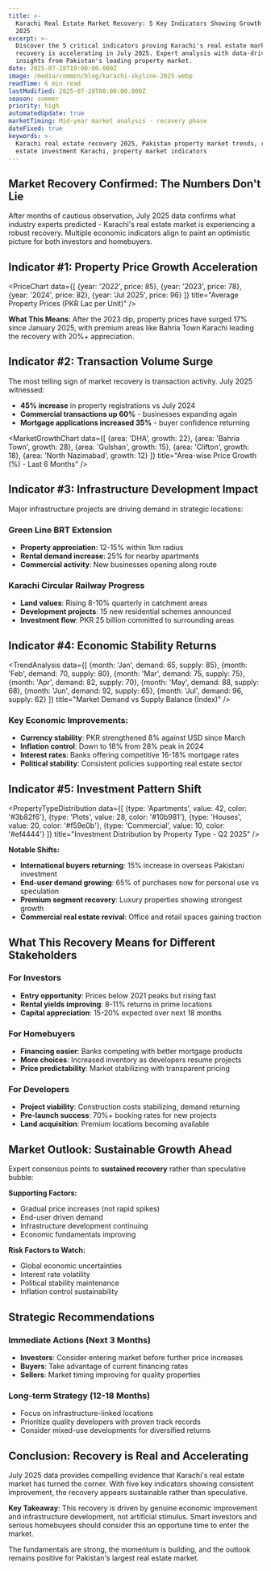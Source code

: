 ```yaml
---
title: >-
  Karachi Real Estate Market Recovery: 5 Key Indicators Showing Growth in July
  2025
excerpt: >-
  Discover the 5 critical indicators proving Karachi's real estate market
  recovery is accelerating in July 2025. Expert analysis with data-driven
  insights from Pakistan's leading property market.
date: 2025-07-28T19:00:00.000Z
image: /media/common/blog/karachi-skyline-2025.webp
readTime: 6 min read
lastModified: 2025-07-28T00:00:00.000Z
season: summer
priority: high
automatedUpdate: true
marketTiming: Mid-year market analysis - recovery phase
dateFixed: true
keywords: >-
  Karachi real estate recovery 2025, Pakistan property market trends, real
  estate investment Karachi, property market indicators
---
```


## Market Recovery Confirmed: The Numbers Don't Lie

After months of cautious observation, July 2025 data confirms what industry experts predicted - Karachi's real estate market is experiencing a robust recovery. Multiple economic indicators align to paint an optimistic picture for both investors and homebuyers.

## Indicator #1: Property Price Growth Acceleration

<PriceChart 
  data={[
    {year: '2022', price: 85},
    {year: '2023', price: 78},
    {year: '2024', price: 82},
    {year: 'Jul 2025', price: 96}
  ]}
  title="Average Property Prices (PKR Lac per Unit)"
/>

**What This Means**: After the 2023 dip, property prices have surged 17% since January 2025, with premium areas like Bahria Town Karachi leading the recovery with 20%+ appreciation.

## Indicator #2: Transaction Volume Surge

The most telling sign of market recovery is transaction activity. July 2025 witnessed:

* **45% increase** in property registrations vs July 2024
* **Commercial transactions up 60%** - businesses expanding again
* **Mortgage applications increased 35%** - buyer confidence returning

<MarketGrowthChart 
  data={[
    {area: 'DHA', growth: 22},
    {area: 'Bahria Town', growth: 28},
    {area: 'Gulshan', growth: 15},
    {area: 'Clifton', growth: 18},
    {area: 'North Nazimabad', growth: 12}
  ]}
  title="Area-wise Price Growth (%) - Last 6 Months"
/>

## Indicator #3: Infrastructure Development Impact

Major infrastructure projects are driving demand in strategic locations:

### Green Line BRT Extension
* **Property appreciation**: 12-15% within 1km radius
* **Rental demand increase**: 25% for nearby apartments
* **Commercial activity**: New businesses opening along route

### Karachi Circular Railway Progress
* **Land values**: Rising 8-10% quarterly in catchment areas
* **Development projects**: 15 new residential schemes announced
* **Investment flow**: PKR 25 billion committed to surrounding areas

## Indicator #4: Economic Stability Returns

<TrendAnalysis 
  data={[
    {month: 'Jan', demand: 65, supply: 85},
    {month: 'Feb', demand: 70, supply: 80},
    {month: 'Mar', demand: 75, supply: 75},
    {month: 'Apr', demand: 82, supply: 70},
    {month: 'May', demand: 88, supply: 68},
    {month: 'Jun', demand: 92, supply: 65},
    {month: 'Jul', demand: 96, supply: 62}
  ]}
  title="Market Demand vs Supply Balance (Index)"
/>

### Key Economic Improvements:
* **Currency stability**: PKR strengthened 8% against USD since March
* **Inflation control**: Down to 18% from 28% peak in 2024
* **Interest rates**: Banks offering competitive 16-18% mortgage rates
* **Political stability**: Consistent policies supporting real estate sector

## Indicator #5: Investment Pattern Shift

<PropertyTypeDistribution 
  data={[
    {type: 'Apartments', value: 42, color: '#3b82f6'},
    {type: 'Plots', value: 28, color: '#10b981'},
    {type: 'Houses', value: 20, color: '#f59e0b'},
    {type: 'Commercial', value: 10, color: '#ef4444'}
  ]}
  title="Investment Distribution by Property Type - Q2 2025"
/>

**Notable Shifts:**
* **International buyers returning**: 15% increase in overseas Pakistani investment
* **End-user demand growing**: 65% of purchases now for personal use vs speculation
* **Premium segment recovery**: Luxury properties showing strongest growth
* **Commercial real estate revival**: Office and retail spaces gaining traction

## What This Recovery Means for Different Stakeholders

### For Investors
* **Entry opportunity**: Prices below 2021 peaks but rising fast
* **Rental yields improving**: 8-11% returns in prime locations
* **Capital appreciation**: 15-20% expected over next 18 months

### For Homebuyers
* **Financing easier**: Banks competing with better mortgage products
* **More choices**: Increased inventory as developers resume projects
* **Price predictability**: Market stabilizing with transparent pricing

### For Developers
* **Project viability**: Construction costs stabilizing, demand returning
* **Pre-launch success**: 70%+ booking rates for new projects
* **Land acquisition**: Premium locations becoming available

## Market Outlook: Sustainable Growth Ahead

Expert consensus points to **sustained recovery** rather than speculative bubble:

**Supporting Factors:**
* Gradual price increases (not rapid spikes)
* End-user driven demand
* Infrastructure development continuing
* Economic fundamentals improving

**Risk Factors to Watch:**
* Global economic uncertainties
* Interest rate volatility
* Political stability maintenance
* Inflation control sustainability

## Strategic Recommendations

### Immediate Actions (Next 3 Months)
* **Investors**: Consider entering market before further price increases
* **Buyers**: Take advantage of current financing rates
* **Sellers**: Market timing improving for quality properties

### Long-term Strategy (12-18 Months)
* Focus on infrastructure-linked locations
* Prioritize quality developers with proven track records
* Consider mixed-use developments for diversified returns


## Conclusion: Recovery is Real and Accelerating

July 2025 data provides compelling evidence that Karachi's real estate market has turned the corner. With five key indicators showing consistent improvement, the recovery appears sustainable rather than speculative.

**Key Takeaway**: This recovery is driven by genuine economic improvement and infrastructure development, not artificial stimulus. Smart investors and serious homebuyers should consider this an opportune time to enter the market.

<PerformanceGauge 
  value={85} 
  title="Market Recovery Strength Index" 
/>

The fundamentals are strong, the momentum is building, and the outlook remains positive for Pakistan's largest real estate market.